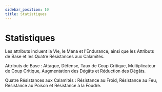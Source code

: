 ```yaml
---
sidebar_position: 10
title: Statistiques
---
```


# Statistiques

Les attributs incluent la Vie, le Mana et l'Endurance, ainsi que les Attributs de Base et les Quatre Résistances aux Calamités.

Attributs de Base : Attaque, Défense, Taux de Coup Critique, Multiplicateur de Coup Critique, Augmentation des Dégâts et Réduction des Dégâts.

Quatre Résistances aux Calamités : Résistance au Froid, Résistance au Feu, Résistance au Poison et Résistance à la Foudre.